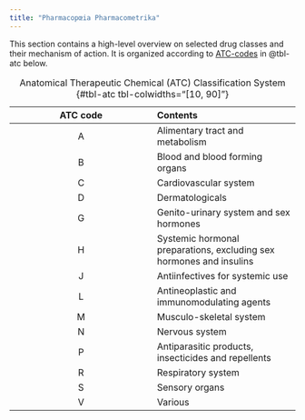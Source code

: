 ```yaml
---
title: "Pharmacopœia Pharmacometrika"
---
```


This section contains a high-level overview on selected drug classes and their mechanism of action.
It is organized according to [ATC-codes](https://atcddd.fhi.no/atc_ddd_index/) in @tbl-atc below.

| ATC code | Contents |
| :------: | :------- |
| A | Alimentary tract and metabolism |
| B | Blood and blood forming organs |
| C | Cardiovascular system |
| D | Dermatologicals |
| G | Genito-urinary system and sex hormones |
| H | Systemic hormonal preparations, excluding sex hormones and insulins |
| J | Antiinfectives for systemic use |
| L | Antineoplastic and immunomodulating agents |
| M | Musculo-skeletal system |
| N | Nervous system |
| P | Antiparasitic products, insecticides and repellents |
| R | Respiratory system |
| S | Sensory organs |
| V | Various |

: Anatomical Therapeutic Chemical (ATC) Classification System {#tbl-atc tbl-colwidths="[10, 90]"}
